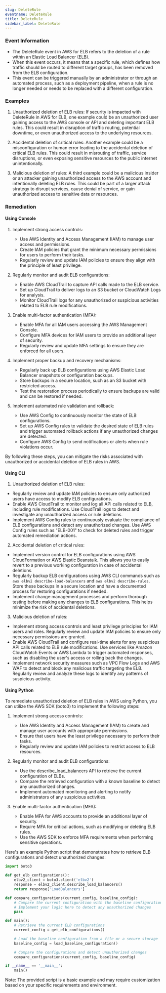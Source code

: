 ```yaml
--- 
slug: DeleteRule
eventname: DeleteRule
title: DeleteRule
sidebar_label: DeleteRule
---
```

                       
### Event Information

- The DeleteRule event in AWS for ELB refers to the deletion of a rule within an Elastic Load Balancer (ELB).
- When this event occurs, it means that a specific rule, which defines how traffic should be routed to different target groups, has been removed from the ELB configuration.
- This event can be triggered manually by an administrator or through an automated process, such as a deployment pipeline, when a rule is no longer needed or needs to be replaced with a different configuration.


### Examples

1. Unauthorized deletion of ELB rules: If security is impacted with DeleteRule in AWS for ELB, one example could be an unauthorized user gaining access to the AWS console or API and deleting important ELB rules. This could result in disruption of traffic routing, potential downtime, or even unauthorized access to the underlying resources.

2. Accidental deletion of critical rules: Another example could be a misconfiguration or human error leading to the accidental deletion of critical ELB rules. This could result in misrouting of traffic, service disruptions, or even exposing sensitive resources to the public internet unintentionally.

3. Malicious deletion of rules: A third example could be a malicious insider or an attacker gaining unauthorized access to the AWS account and intentionally deleting ELB rules. This could be part of a larger attack strategy to disrupt services, cause denial of service, or gain unauthorized access to sensitive data or resources.

### Remediation

#### Using Console

1. Implement strong access controls:
   - Use AWS Identity and Access Management (IAM) to manage user access and permissions.
   - Create IAM policies that grant the minimum necessary permissions for users to perform their tasks.
   - Regularly review and update IAM policies to ensure they align with the principle of least privilege.

2. Regularly monitor and audit ELB configurations:
   - Enable AWS CloudTrail to capture API calls made to the ELB service.
   - Set up CloudTrail to deliver logs to an S3 bucket or CloudWatch Logs for analysis.
   - Monitor CloudTrail logs for any unauthorized or suspicious activities related to ELB rule modifications.

3. Enable multi-factor authentication (MFA):
   - Enable MFA for all IAM users accessing the AWS Management Console.
   - Configure MFA devices for IAM users to provide an additional layer of security.
   - Regularly review and update MFA settings to ensure they are enforced for all users.

4. Implement proper backup and recovery mechanisms:
   - Regularly back up ELB configurations using AWS Elastic Load Balancer snapshots or configuration backups.
   - Store backups in a secure location, such as an S3 bucket with restricted access.
   - Test the restoration process periodically to ensure backups are valid and can be restored if needed.

5. Implement automated rule validation and rollback:
   - Use AWS Config to continuously monitor the state of ELB configurations.
   - Set up AWS Config rules to validate the desired state of ELB rules and trigger automated rollback actions if any unauthorized changes are detected.
   - Configure AWS Config to send notifications or alerts when rule violations occur.

By following these steps, you can mitigate the risks associated with unauthorized or accidental deletion of ELB rules in AWS.

#### Using CLI

1. Unauthorized deletion of ELB rules:
- Regularly review and update IAM policies to ensure only authorized users have access to modify ELB configurations.
- Enable AWS CloudTrail to monitor and log all API calls related to ELB, including rule modifications. Use CloudTrail logs to detect and investigate any unauthorized access or rule deletions.
- Implement AWS Config rules to continuously evaluate the compliance of ELB configurations and detect any unauthorized changes. Use AWS Config rules such as "ELB-001" to check for deleted rules and trigger automated remediation actions.

2. Accidental deletion of critical rules:
- Implement version control for ELB configurations using AWS CloudFormation or AWS Elastic Beanstalk. This allows you to easily revert to a previous working configuration in case of accidental deletions.
- Regularly backup ELB configurations using AWS CLI commands such as `aws elbv2 describe-load-balancers` and `aws elbv2 describe-rules`. Store these backups in a secure location and have a documented process for restoring configurations if needed.
- Implement change management processes and perform thorough testing before making any changes to ELB configurations. This helps minimize the risk of accidental deletions.

3. Malicious deletion of rules:
- Implement strong access controls and least privilege principles for IAM users and roles. Regularly review and update IAM policies to ensure only necessary permissions are granted.
- Enable AWS CloudTrail and configure real-time alerts for any suspicious API calls related to ELB rule modifications. Use services like Amazon CloudWatch Events or AWS Lambda to trigger automated responses, such as disabling the user's access or rolling back the changes.
- Implement network security measures such as VPC Flow Logs and AWS WAF to detect and block any malicious traffic targeting the ELB. Regularly review and analyze these logs to identify any patterns of suspicious activity.

#### Using Python

To remediate unauthorized deletion of ELB rules in AWS using Python, you can utilize the AWS SDK (boto3) to implement the following steps:

1. Implement strong access controls:
   - Use AWS Identity and Access Management (IAM) to create and manage user accounts with appropriate permissions.
   - Ensure that users have the least privilege necessary to perform their tasks.
   - Regularly review and update IAM policies to restrict access to ELB resources.

2. Regularly monitor and audit ELB configurations:
   - Use the describe_load_balancers API to retrieve the current configuration of ELBs.
   - Compare the retrieved configuration with a known baseline to detect any unauthorized changes.
   - Implement automated monitoring and alerting to notify administrators of any suspicious activities.

3. Enable multi-factor authentication (MFA):
   - Enable MFA for AWS accounts to provide an additional layer of security.
   - Require MFA for critical actions, such as modifying or deleting ELB rules.
   - Use the AWS SDK to enforce MFA requirements when performing sensitive operations.

Here's an example Python script that demonstrates how to retrieve ELB configurations and detect unauthorized changes:

```python
import boto3

def get_elb_configurations():
    elbv2_client = boto3.client('elbv2')
    response = elbv2_client.describe_load_balancers()
    return response['LoadBalancers']

def compare_configurations(current_config, baseline_config):
    # Compare the current configuration with the baseline configuration
    # Implement your logic here to detect any unauthorized changes
    pass

def main():
    # Retrieve the current ELB configurations
    current_config = get_elb_configurations()

    # Load the baseline configuration from a file or a secure storage
    baseline_config = load_baseline_configuration()

    # Compare the configurations and detect unauthorized changes
    compare_configurations(current_config, baseline_config)

if __name__ == '__main__':
    main()
```

Note: The provided script is a basic example and may require customization based on your specific requirements and environment.


 
